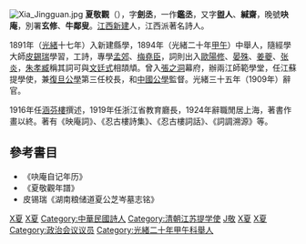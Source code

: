 [[File:Xia_Jingguan.jpg|thumb]]
'''夏敬觀'''（{{bd|1875年||1953年|catIdx=X夏}}），字'''劍丞'''，一作'''鑑丞'''，又字'''盥人'''、'''緘齋'''，晚號'''吷庵'''，別署'''玄修'''、'''牛鄰叟'''。[[江西|江西]][[新建|新建]]人，江西派著名詩人。

1891年（[[光緒|光緒]]十七年）入新建縣學，1894年（光緒二十年[[甲午|甲午]]）中舉人，隨經學大師[[皮錫瑞|皮錫瑞]]學習，工詩，專學[[孟郊|孟郊]]、[[梅堯臣|梅堯臣]]，詞則出入[[歐陽修|歐陽修]]、[[晏殊|晏殊]]、[[姜夔|姜夔]]、[[张炎|张炎]]，[[朱孝臧|朱孝臧]]稱其詞可與[[文廷式|文廷式]]相頡頏。曾入[[張之洞|張之洞]]幕府，辦兩江師範學堂，任江蘇提學使，兼[[復旦公學|復旦公學]]第三任校長，和[[中國公學|中國公學]]監督。光緒三十五年（1909年）辭官。

1916年任[[涵芬樓|涵芬樓]]撰述，1919年任浙江省教育廳長，1924年辭職閒居上海，著書作畫以終。著有《映庵詞》、《忍古樓詩集》、《忍古樓詞話》、《詞調溯源》等。

==參考書目==
*《吷庵自记年历》
* 《夏敬觀年譜》
*皮锡瑞《湖南粮储道夏公芝岑墓志铭》

{{start box}}
{{succession box|[[严复|严复]]|[[高凤谦|高凤谦]]|[[复旦大学|复旦大学]]校长|1907年 - 1909年}}
{{end box}}

{{DEFAULTSORT:Xia夏}}
[[Category:中華民國大陸時期人物|X夏]]
[[Category:中華民國教育家|X夏]]
[[Category:中華民國詩人|Category:中華民國詩人]]
[[Category:清朝江苏提学使|Category:清朝江苏提学使]]
[[Category:夏姓|J敬]]
[[Category:復旦大學校長|X夏]]
[[Category:新建人|X夏]]
[[Category:政治会议议员|Category:政治会议议员]]
[[Category:光緒二十年甲午科舉人|Category:光緒二十年甲午科舉人]]